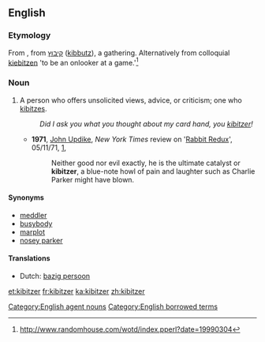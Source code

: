 ==English==

===Etymology===
From {{etyl|yi|en}}, from {{etyl|he|en}} [[קיבוץ]] ([[kibbutz]]), a gathering.  Alternatively from colloquial {{etyl|de|en}} [[kiebitzen]] 'to be an onlooker at a game.'<ref>http://www.randomhouse.com/wotd/index.pperl?date=19990304</ref>
<references />

===Noun===
{{en-noun}}

# A person who offers unsolicited views, advice, or criticism; one who [[kibitz]]es.
#: ''Did I ask you what you thought about my card hand, you [[kibitzer]]!''
#* '''1971''', [[w:John Updike|John Updike]], ''New York Times'' review on '[[w:Rabbit Redux|Rabbit Redux]]', 05/11/71, [http://www.nytimes.com/1971/11/05/books/updike-rabbit.html],
#*: Neither good nor evil exactly, he is the ultimate catalyst or '''kibitzer''', a blue-note howl of pain and laughter such as Charlie Parker might have blown.

====Synonyms====
* [[meddler]]
* [[busybody]]
* [[marplot]]
* [[nosey parker]]

====Translations====
{{trans-top|meddlesome person who tells others what to do}}
*Dutch: [[bazig persoon]] {{n}}
{{trans-mid}}
{{trans-bottom}}

[[Category:English agent nouns]]
[[Category:English borrowed terms]]

[[et:kibitzer]]
[[fr:kibitzer]]
[[ka:kibitzer]]
[[zh:kibitzer]]